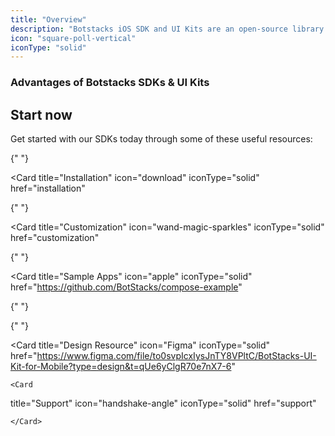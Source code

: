 ```yaml
---
title: "Overview"
description: "Botstacks iOS SDK and UI Kits are an open-source library. It's comprehensive and can be used in production out of the box."
icon: "square-poll-vertical"
iconType: "solid"
---
```


### Advantages of Botstacks SDKs & UI Kits

## Start now

Get started with our SDKs today through some of these useful resources:

<CardGroup cols={2}>

{" "}

<Card
  title="Installation"
  icon="download"
  iconType="solid"
  href="installation"
></Card>

{" "}

<Card
  title="Customization"
  icon="wand-magic-sparkles"
  iconType="solid"
  href="customization"
></Card>

{" "}

<Card
  title="Sample Apps"
  icon="apple"
  iconType="solid"
  href="https://github.com/BotStacks/compose-example"
></Card>

{" "}

<Card title="Usage" icon="chart-pie" iconType="solid" href="usage"></Card>

{" "}

<Card
  title="Design Resource"
  icon="Figma"
  iconType="solid"
  href="https://www.figma.com/file/to0svpIcxIysJnTY8VPltC/BotStacks-UI-Kit-for-Mobile?type=design&t=qUe6yClgR70e7nX7-6"
></Card>

    <Card

title="Support"
icon="handshake-angle"
iconType="solid"
href="support"

>

    </Card>

</CardGroup>
